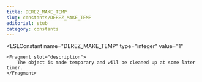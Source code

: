 ```yaml
---
title: DEREZ_MAKE_TEMP
slug: constants/DEREZ_MAKE_TEMP
editorial: stub
category: constants
---
```


<LSLConstant
	name="DEREZ_MAKE_TEMP"
	type="integer"
	value="1"
>
	<Fragment slot="description">
		The object is made temporary and will be cleaned up at some later timer.
	</Fragment>
</LSLConstant>
